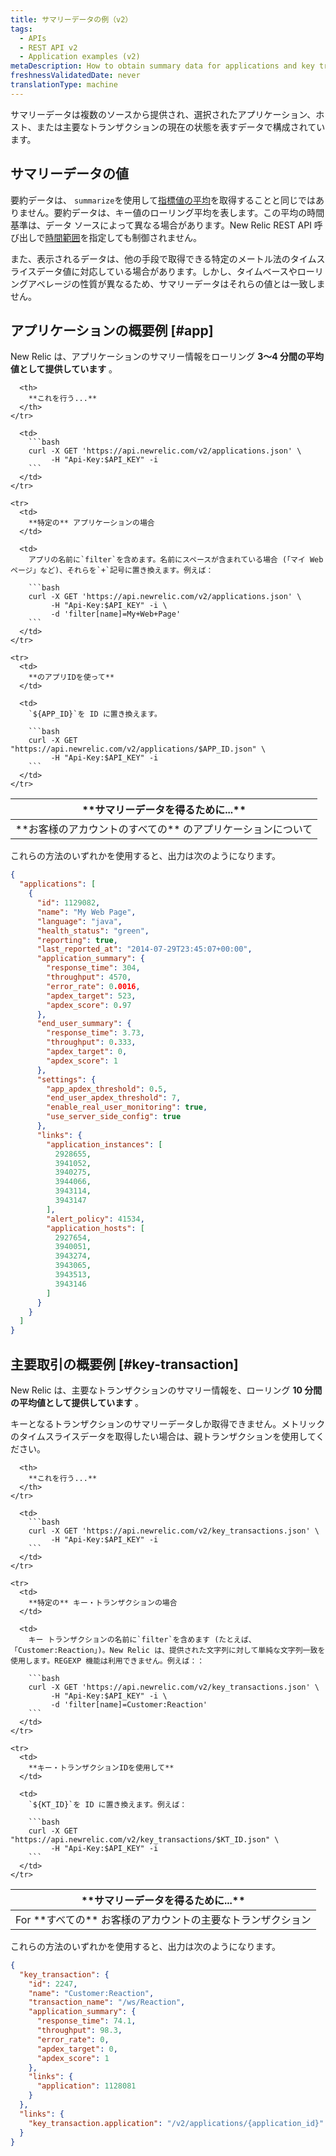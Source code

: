 ```yaml
---
title: サマリーデータの例（v2）
tags:
  - APIs
  - REST API v2
  - Application examples (v2)
metaDescription: How to obtain summary data for applications and key transactions by using New Relic's REST API v2.
freshnessValidatedDate: never
translationType: machine
---
```


サマリーデータは複数のソースから提供され、選択されたアプリケーション、ホスト、または主要なトランザクションの現在の状態を表すデータで構成されています。

## サマリーデータの値

要約データは、 `summarize`を使用して[指標値の平均](/docs/apm/apis/requirements/calculating-average-metric-values-summarize)を取得することと同じではありません。要約データは、キー値のローリング平均を表します。この平均の時間基準は、データ ソースによって異なる場合があります。New Relic REST API 呼び出しで[時間範囲](/docs/apm/apis/api-v2-examples/specifying-time-range-api-v2)を指定しても制御されません。

また、表示されるデータは、他の手段で取得できる特定のメートル法のタイムスライスデータ値に対応している場合があります。しかし、タイムベースやローリングアベレージの性質が異なるため、サマリーデータはそれらの値とは一致しません。

## アプリケーションの概要例 [#app]

New Relic は、アプリケーションのサマリー情報をローリング **3～4 分間の平均値として提供しています** 。

<table>
  <thead>
    <tr>
      <th width={200}>
        **サマリーデータを得るために...**
      </th>

      <th>
        **これを行う...**
      </th>
    </tr>
  </thead>

  <tbody>
    <tr>
      <td>
        **お客様のアカウントのすべての** のアプリケーションについて
      </td>

      <td>
        ```bash
        curl -X GET 'https://api.newrelic.com/v2/applications.json' \
             -H "Api-Key:$API_KEY" -i
        ```
      </td>
    </tr>

    <tr>
      <td>
        **特定の** アプリケーションの場合
      </td>

      <td>
        アプリの名前に`filter`を含めます。名前にスペースが含まれている場合 (「マイ Web ページ」など)、それらを`+`記号に置き換えます。例えば：

        ```bash
        curl -X GET 'https://api.newrelic.com/v2/applications.json' \
             -H "Api-Key:$API_KEY" -i \
             -d 'filter[name]=My+Web+Page'
        ```
      </td>
    </tr>

    <tr>
      <td>
        **のアプリIDを使って**
      </td>

      <td>
        `${APP_ID}`を ID に置き換えます。

        ```bash
        curl -X GET "https://api.newrelic.com/v2/applications/$APP_ID.json" \
             -H "Api-Key:$API_KEY" -i
        ```
      </td>
    </tr>
  </tbody>
</table>

これらの方法のいずれかを使用すると、出力は次のようになります。

```json
{
  "applications": [
    {
      "id": 1129082,
      "name": "My Web Page",
      "language": "java",
      "health_status": "green",
      "reporting": true,
      "last_reported_at": "2014-07-29T23:45:07+00:00",
      "application_summary": {
        "response_time": 304,
        "throughput": 4570,
        "error_rate": 0.0016,
        "apdex_target": 523,
        "apdex_score": 0.97
      },
      "end_user_summary": {
        "response_time": 3.73,
        "throughput": 0.333,
        "apdex_target": 0,
        "apdex_score": 1
      },
      "settings": {
        "app_apdex_threshold": 0.5,
        "end_user_apdex_threshold": 7,
        "enable_real_user_monitoring": true,
        "use_server_side_config": true
      },
      "links": {
        "application_instances": [
          2928655,
          3941052,
          3940275,
          3944066,
          3943114,
          3943147
        ],
        "alert_policy": 41534,
        "application_hosts": [
          2927654,
          3940051,
          3943274,
          3943065,
          3943513,
          3943146
        ]
      }
    }
  ]
}
```

## 主要取引の概要例 [#key-transaction]

New Relic は、主要なトランザクションのサマリー情報を、ローリング **10 分間の平均値として提供しています** 。

<Callout variant="important">
  キーとなるトランザクションのサマリーデータしか取得できません。メトリックのタイムスライスデータを取得したい場合は、親トランザクションを使用してください。
</Callout>

<table>
  <thead>
    <tr>
      <th width={200}>
        **サマリーデータを得るために...**
      </th>

      <th>
        **これを行う...**
      </th>
    </tr>
  </thead>

  <tbody>
    <tr>
      <td>
        For **すべての** お客様のアカウントの主要なトランザクション
      </td>

      <td>
        ```bash
        curl -X GET 'https://api.newrelic.com/v2/key_transactions.json' \
             -H "Api-Key:$API_KEY" -i
        ```
      </td>
    </tr>

    <tr>
      <td>
        **特定の** キー・トランザクションの場合
      </td>

      <td>
        キー トランザクションの名前に`filter`を含めます (たとえば、「Customer:Reaction」)。New Relic は、提供された文字列に対して単純な文字列一致を使用します。REGEXP 機能は利用できません。例えば：：

        ```bash
        curl -X GET 'https://api.newrelic.com/v2/key_transactions.json' \
             -H "Api-Key:$API_KEY" -i \
             -d 'filter[name]=Customer:Reaction'
        ```
      </td>
    </tr>

    <tr>
      <td>
        **キー・トランザクションIDを使用して**
      </td>

      <td>
        `${KT_ID}`を ID に置き換えます。例えば：

        ```bash
        curl -X GET "https://api.newrelic.com/v2/key_transactions/$KT_ID.json" \
             -H "Api-Key:$API_KEY" -i
        ```
      </td>
    </tr>
  </tbody>
</table>

これらの方法のいずれかを使用すると、出力は次のようになります。

```json
{
  "key_transaction": {
    "id": 2247,
    "name": "Customer:Reaction",
    "transaction_name": "/ws/Reaction",
    "application_summary": {
      "response_time": 74.1,
      "throughput": 98.3,
      "error_rate": 0,
      "apdex_target": 0,
      "apdex_score": 1
    },
    "links": {
      "application": 1128081
    }
  },
  "links": {
    "key_transaction.application": "/v2/applications/{application_id}"
  }
}
```